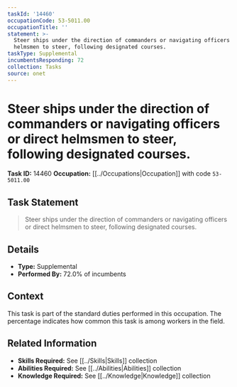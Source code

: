 ```yaml
---
taskId: '14460'
occupationCode: 53-5011.00
occupationTitle: ''
statement: >-
  Steer ships under the direction of commanders or navigating officers or direct
  helmsmen to steer, following designated courses.
taskType: Supplemental
incumbentsResponding: 72
collection: Tasks
source: onet
---
```

# Steer ships under the direction of commanders or navigating officers or direct helmsmen to steer, following designated courses.

**Task ID:** 14460
**Occupation:** [[../Occupations|Occupation]] with code `53-5011.00`

## Task Statement

> Steer ships under the direction of commanders or navigating officers or direct helmsmen to steer, following designated courses.

## Details

- **Type:** Supplemental
- **Performed By:** 72.0% of incumbents

## Context

This task is part of the standard duties performed in this occupation. The percentage indicates how common this task is among workers in the field.

## Related Information

- **Skills Required:** See [[../Skills|Skills]] collection
- **Abilities Required:** See [[../Abilities|Abilities]] collection
- **Knowledge Required:** See [[../Knowledge|Knowledge]] collection

